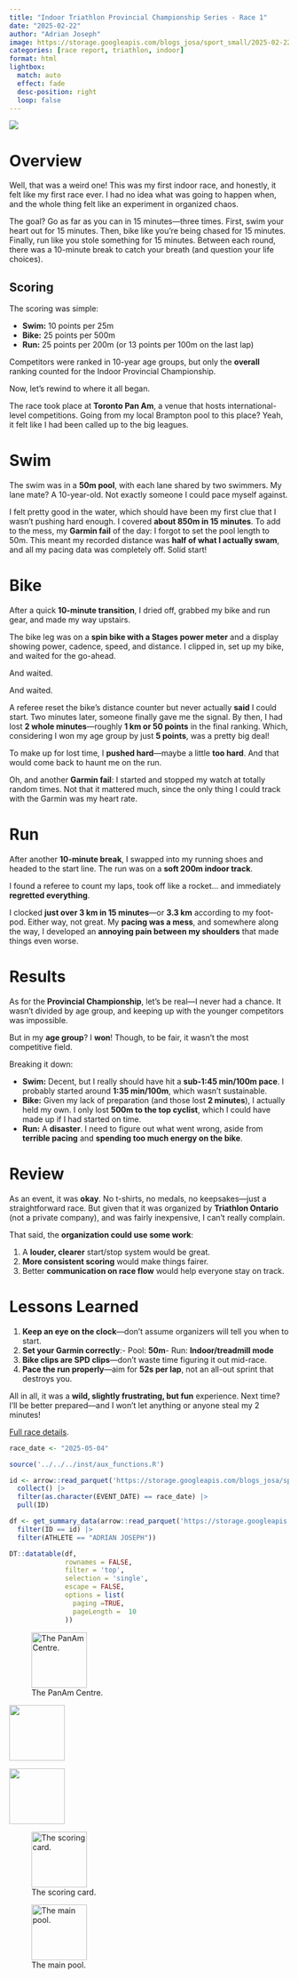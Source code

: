 ```yaml
---
title: "Indoor Triathlon Provincial Championship Series - Race 1"
date: "2025-02-22"
author: "Adrian Joseph"
image: https://storage.googleapis.com/blogs_josa/sport_small/2025-02-22_INDOOR_TRIATHLON_SERIES_RACE_1/img/00.png
categories: [race report, triathlon, indoor]
format: html
lightbox:
  match: auto
  effect: fade
  desc-position: right
  loop: false
---
```

![](https://storage.googleapis.com/blogs_josa/sport_small/2025-02-22_INDOOR_TRIATHLON_SERIES_RACE_1/img/00.png)

# Overview

Well, that was a weird one! This was my first indoor race, and honestly, it felt like my first race ever. I had no idea what was going to happen when, and the whole thing felt like an experiment in organized chaos. 

The goal? Go as far as you can in 15 minutes—three times. First, swim your heart out for 15 minutes. Then, bike like you're being chased for 15 minutes. Finally, run like you stole something for 15 minutes. Between each round, there was a 10-minute break to catch your breath (and question your life choices).

## Scoring

The scoring was simple:

* **Swim:** 10 points per 25m
* **Bike:** 25 points per 500m
* **Run:** 25 points per 200m (or 13 points per 100m on the last lap)

Competitors were ranked in 10-year age groups, but only the **overall** ranking counted for the Indoor Provincial Championship. 

Now, let's rewind to where it all began.

The race took place at **Toronto Pan Am**, a venue that hosts international-level competitions. Going from my local Brampton pool to this place? Yeah, it felt like I had been called up to the big leagues.

# Swim

The swim was in a **50m pool**, with each lane shared by two swimmers. My lane mate? A 10-year-old. Not exactly someone I could pace myself against.

I felt pretty good in the water, which should have been my first clue that I wasn't pushing hard enough. I covered **about 850m in 15 minutes**. To add to the mess, my **Garmin fail** of the day: I forgot to set the pool length to 50m. This meant my recorded distance was **half of what I actually swam**, and all my pacing data was completely off. Solid start!

# Bike

After a quick **10-minute transition**, I dried off, grabbed my bike and run gear, and made my way upstairs.

The bike leg was on a **spin bike with a Stages power meter** and a display showing power, cadence, speed, and distance. I clipped in, set up my bike, and waited for the go-ahead. 

And waited. 

And waited.

A referee reset the bike's distance counter but never actually **said** I could start. Two minutes later, someone finally gave me the signal. By then, I had lost **2 whole minutes**—roughly **1 km or 50 points** in the final ranking. Which, considering I won my age group by just **5 points**, was a pretty big deal! 

To make up for lost time, I **pushed hard**—maybe a little **too hard**. And that would come back to haunt me on the run. 

Oh, and another **Garmin fail**: I started and stopped my watch at totally random times. Not that it mattered much, since the only thing I could track with the Garmin was my heart rate.

# Run

After another **10-minute break**, I swapped into my running shoes and headed to the start line. The run was on a **soft 200m indoor track**.

I found a referee to count my laps, took off like a rocket... and immediately **regretted everything**. 

I clocked **just over 3 km in 15 minutes**—or **3.3 km** according to my foot-pod. Either way, not great. My **pacing was a mess**, and somewhere along the way, I developed an **annoying pain between my shoulders** that made things even worse. 

# Results

As for the **Provincial Championship**, let's be real—I never had a chance. It wasn't divided by age group, and keeping up with the younger competitors was impossible.

But in my **age group**? I **won**! Though, to be fair, it wasn't the most competitive field.

Breaking it down:

* **Swim:** Decent, but I really should have hit a **sub-1:45 min/100m pace**. I probably started around **1:35 min/100m**, which wasn't sustainable.
* **Bike:** Given my lack of preparation (and those lost **2 minutes**), I actually held my own. I only lost **500m to the top cyclist**, which I could have made up if I had started on time.
* **Run:** A **disaster**. I need to figure out what went wrong, aside from **terrible pacing** and **spending too much energy on the bike**.

# Review

As an event, it was **okay**. No t-shirts, no medals, no keepsakes—just a straightforward race. But given that it was organized by **Triathlon Ontario** (not a private company), and was fairly inexpensive, I can't really complain.

That said, the **organization could use some work**:

1. A **louder, clearer** start/stop system would be great.
2. **More consistent scoring** would make things fairer.
3. Better **communication on race flow** would help everyone stay on track.

# Lessons Learned

1. **Keep an eye on the clock**—don't assume organizers will tell you when to start.
2. **Set your Garmin correctly**:\n   - Pool: **50m**\n   - Run: **Indoor/treadmill mode**
3. **Bike clips are SPD clips**—don't waste time figuring it out mid-race.
4. **Pace the run properly**—aim for **52s per lap**, not an all-out sprint that destroys you.

All in all, it was a **wild, slightly frustrating, but fun** experience. Next time? I'll be better prepared—and I won't let anything or anyone steal my 2 minutes!

[Full race details](https://asjblog.shinyapps.io/race_shiny/?_inputs_&selector=%222025-02-22%20-%20INDOOR%20TRIATHLON%20PROVINCIAL%20CHAMPIONSHIP%20-%20RACE%201%20-%20indoor%20triathlon%22){target="_blank"}.

```r
race_date <- "2025-05-04"

source('../../../inst/aux_functions.R')

id <- arrow::read_parquet('https://storage.googleapis.com/blogs_josa/sport/parquets/main_dataset.parquet') |>
  collect() |>
  filter(as.character(EVENT_DATE) == race_date) |>
  pull(ID)

df <- get_summary_data(arrow::read_parquet('https://storage.googleapis.com/blogs_josa/sport/parquets/all_results.parquet') |>
  filter(ID == id) |>
  filter(ATHLETE == "ADRIAN JOSEPH"))

DT::datatable(df,
              rownames = FALSE,
              filter = 'top',
              selection = 'single',
              escape = FALSE,
              options = list(
                paging =TRUE,
                pageLength =  10
              ))
```





::: {layout-ncol=4}
![The PanAm Centre.](https://storage.googleapis.com/blogs_josa/sport_small/2025-02-22_INDOOR_TRIATHLON_SERIES_RACE_1/img/00.png){ width="100" group="hi" }

![](https://storage.googleapis.com/blogs_josa/sport_small/2025-02-22_INDOOR_TRIATHLON_SERIES_RACE_1/img/01.png){ width="100" group="hi" }

![](https://storage.googleapis.com/blogs_josa/sport_small/2025-02-22_INDOOR_TRIATHLON_SERIES_RACE_1/img/02.png){ width="100" group="hi" }

![The scoring card.](https://storage.googleapis.com/blogs_josa/sport_small/2025-02-22_INDOOR_TRIATHLON_SERIES_RACE_1/img/03.png){ width="100" group="hi" }

![The main pool.](https://storage.googleapis.com/blogs_josa/sport_small/2025-02-22_INDOOR_TRIATHLON_SERIES_RACE_1/img/04.png){ width="100" group="hi" }

:::
